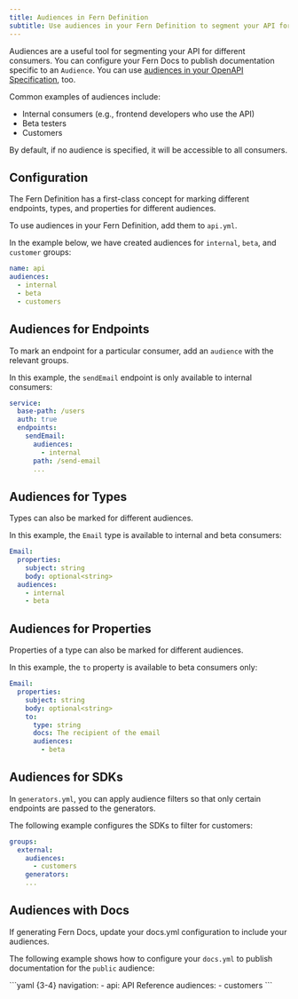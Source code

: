 ```yaml
---
title: Audiences in Fern Definition 
subtitle: Use audiences in your Fern Definition to segment your API for different groups of consumers.
---
```


Audiences are a useful tool for segmenting your API for different consumers. You can configure your Fern Docs to publish documentation specific to an `Audience`. You can use [audiences in your OpenAPI Specification](/learn/api-definition/openapi/extensions#audiences), too. 

Common examples of audiences include:

- Internal consumers (e.g., frontend developers who use the API)
- Beta testers
- Customers

By default, if no audience is specified, it will be accessible to all consumers. 

## Configuration

The Fern Definition has a first-class concept for marking different endpoints, types, and properties for different audiences. 

To use audiences in your Fern Definition, add them to `api.yml`. 

In the example below, we have created audiences for `internal`, `beta`, and `customer` groups:

```yaml title='api.yml' {2-5}
name: api 
audiences: 
  - internal 
  - beta 
  - customers
```

## Audiences for Endpoints

To mark an endpoint for a particular consumer, add an `audience` with the relevant groups. 

In this example, the `sendEmail` endpoint is only available to internal consumers:

```yaml title='user.yml' {6-7}
service:
  base-path: /users
  auth: true
  endpoints:
    sendEmail:
      audiences:
        - internal
      path: /send-email
      ...
```

## Audiences for Types

Types can also be marked for different audiences. 

In this example, the `Email` type is available to internal and beta consumers:

```yaml title='user.yml' {5-7}
Email: 
  properties:
    subject: string
    body: optional<string>
  audiences: 
    - internal
    - beta
```

## Audiences for Properties

Properties of a type can also be marked for different audiences. 

In this example, the `to` property is available to beta consumers only:

```yaml title='user.yml' {8-9}
Email: 
  properties:
    subject: string
    body: optional<string>
    to: 
      type: string
      docs: The recipient of the email
      audiences: 
        - beta
```

## Audiences for SDKs

In `generators.yml`, you can apply audience filters so that only certain
endpoints are passed to the generators. 

The following example configures the SDKs to filter for customers:

```yaml title='generators.yml' {3-4}
groups:
  external:
    audiences:
      - customers
    generators: 
    ...
```

## Audiences with Docs 

If generating Fern Docs, update your docs.yml configuration to include your audiences. 

The following example shows how to configure your `docs.yml` to publish documentation for the `public` audience:

<CodeBlock title='docs.yml'>
```yaml {3-4}
navigation:
  - api: API Reference
    audiences:
      - customers
```
</CodeBlock>
